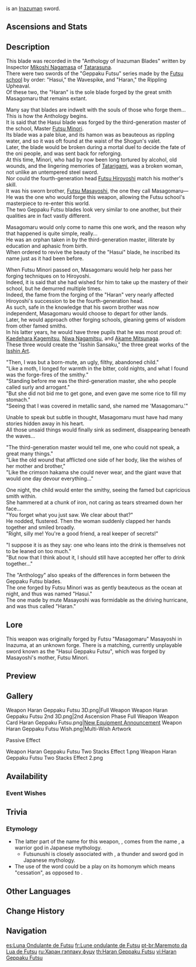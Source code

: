 {{Weapon Infobox
|id             = 11510
|image          = <gallery>
Weapon Haran Geppaku Futsu.png|Base
Weapon Haran Geppaku Futsu 2nd.png|2nd Ascension
</gallery>
|type           = Sword
|rarity         = 5
|base_atk       = 46
|2nd_stat_type  = CRIT Rate
|2nd_stat       = 7.2%
|series         = 
|releaseDate    = 2022-03-30
|obtain         = Weapon Event Wishes
|passive        = Honed Flow
|effect         = Obtain (var1)% All Elemental DMG Bonus. When other nearby party members use Elemental Skills, the character equipping this weapon will gain 1 Wavespike stack. Max 2 stacks. This effect can be triggered once every 0.3s. When the character equipping this weapon uses an Elemental Skill, all stacks of Wavespike will be consumed to gain Rippling Upheaval: each stack of Wavespike consumed will increase Normal Attack DMG by (var2)% for 8s.
|eff_rank1_var1 = 12
|eff_rank2_var1 = 15
|eff_rank3_var1 = 18
|eff_rank4_var1 = 21
|eff_rank5_var1 = 24
|eff_rank1_var2 = 20
|eff_rank2_var2 = 25
|eff_rank3_var2 = 30
|eff_rank4_var2 = 35
|eff_rank5_var2 = 40
|eff_att1       = Elemental DMG Bonus
|eff_att2       = Normal Attack DMG Increase
}}
{{Description|A famed work by the Futsu line of smiths. The name "Haran" comes from the manner in which it resembles the violent, roiling waves.}}
{{Lang|'''Haran Geppaku Futsu'''|ja={{Rubi|波|は|乱|らん|月|げっ|白|ぱく|経|ふ|津|つ}}|ja_rm=Haran Geppaku Futsu}} is an [[Inazuma]]n sword.

==Ascensions and Stats==
{{Weapon Ascensions and Stats
|ascendMat1 = Narukami's Wisdom
|ascendMat2 = Narukami's Joy
|ascendMat3 = Narukami's Affection
|ascendMat4 = Narukami's Valor
|bossMat1   = Gloomy Statuette
|bossMat2   = Dark Statuette
|bossMat3   = Deathly Statuette
|commonMat1 = Old Handguard
|commonMat2 = Kageuchi Handguard
|commonMat3 = Famed Handguard
}}

==Description==
This blade was recorded in the "Anthology of Inazuman Blades" written by Inspector [[Mikoshi Nagamasa]] of [[Tatarasuna]].<br />
There were two swords of the "Geppaku Futsu" series made by the [[Futsu School|Futsu school]] by order: "Hasui," the Wavespike, and "Haran," the Rippling Upheaval.<br />
Of these two, the "Haran" is the sole blade forged by the great smith Masagomaru that remains extant.

Many say that blades are indwelt with the souls of those who forge them...<br />
This is how the Anthology begins.<br />
It is said that the Hasui blade was forged by the third-generation master of the school, Master [[Futsu Minori]].<br />
Its blade was a pale blue, and its hamon was as beauteous as rippling water, and so it was oft found at the waist of the Shogun's valet.<br />
Later, the blade would be broken during a mortal duel to decide the fate of the oni people, and was sent back for reforging.<br />
At this time, Minori, who had by now been long tortured by alcohol, old wounds, and the lingering memories of [[Tatarigami]], was a broken woman, not unlike an untempered steel sword.<br />
Nor could the fourth-generation head [[Futsu Hiroyoshi]] match his mother's skill.<br />
It was his sworn brother, [[Futsu Masayoshi]], the one they call Masagomaru—<br />
He was the one who would forge this weapon, allowing the Futsu school's masterpiece to re-enter this world.<br />
The two Geppaku Futsu blades look very similar to one another, but their qualities are in fact vastly different.

Masagomaru would only come to name this one work, and the reason why that happened is quite simple, really...<br />
He was an orphan taken in by the third-generation master, illiterate by education and aphasic from birth.<br />
When ordered to revive the beauty of the "Hasui" blade, he inscribed its name just as it had been before.

When Futsu Minori passed on, Masagomaru would help her pass her forging techniques on to Hiroyoshi.<br />
Indeed, it is said that she had wished for him to take up the mastery of their school, but he demurred multiple times.<br />
Indeed, the fame from the forging of the "Haran" very nearly affected Hiroyoshi's succession to be the fourth-generation head.<br />
As such, safe in the knowledge that his sworn brother was now independent, Masagomaru would choose to depart for other lands.<br />
Later, he would approach other forging schools, gleaning gems of wisdom from other famed smiths.<br />
In his latter years, he would have three pupils that he was most proud of: [[Kaedehara Kagemitsu]], [[Niwa Nagamitsu]], and [[Akame Mitsunaga]].<br />
These three would create the "Isshin Sansaku," the three great works of the [[Isshin Art]].

"Then, I was but a born-mute, an ugly, filthy, abandoned child."<br />
"Like a moth, I longed for warmth in the bitter, cold nights, and what I found was the forge-fires of the smithy."<br />
"Standing before me was the third-generation master, she who people called surly and arrogant."<br />
"But she did not bid me to get gone, and even gave me some rice to fill my stomach."<br />
"Seeing that I was covered in metallic sand, she named me 'Masagomaru.'"

Unable to speak but subtle in thought, Masagomaru must have had many stories hidden away in his heart.<br />
All those unsaid things would finally sink as sediment, disappearing beneath the waves...

"The third-generation master would tell me, one who could not speak, a great many things."<br />
"Like the old wound that afflicted one side of her body, like the wishes of her mother and brother,"<br />
"Like the crimson hakama she could never wear, and the giant wave that would one day devour everything..."

One night, the child would enter the smithy, seeing the famed but capricious smith within.<br />
She hammered at a chunk of iron, not caring as tears streamed down her face...<br />
"You forget what you just saw. We clear about that?"<br />
He nodded, flustered. Then the woman suddenly clapped her hands together and smiled broadly.<br />
"Right, silly me! You're a good friend, a real keeper of secrets!"

"I suppose it is as they say: one who leans into the drink is themselves not to be leaned on too much."<br />
"But now that I think about it, I should still have accepted her offer to drink together..."

The "Anthology" also speaks of the differences in form between the Geppaku Futsu blades.<br />
The one forged by Futsu Minori was as gently beauteous as the ocean at night, and thus was named "Hasui."<br />
The one made by mute Masayoshi was formidable as the driving hurricane, and was thus called "Haran."

==Lore==
This weapon was originally forged by Futsu "Masagomaru" Masayoshi in Inazuma, at an unknown forge. There is a matching, currently unplayable sword known as the "Hasui Geppaku Futsu", which was forged by Masayoshi's mother, Futsu Minori.

==Preview==
{{Preview
|file1=Weapon Haran Geppaku Futsu Passive 1
|caption1=Wavespike - Obtaining max stacks via a party member

|file2=Weapon Haran Geppaku Futsu Passive 2
|caption2=Rippling Upheaval - Glow on the hand & character particle effect after using Elemental Skill
}}

==Gallery==
<gallery hideaddbutton="true" captionalign="center">
Weapon Haran Geppaku Futsu 3D.png|Full Weapon
Weapon Haran Geppaku Futsu 2nd 3D.png|2nd Ascension Phase Full Weapon
Weapon Card Haran Geppaku Futsu.png|[https://twitter.com/GenshinImpact/status/1507930413150392321 New Equipment Announcement]
Weapon Haran Geppaku Futsu Wish.png|Multi-Wish Artwork
</gallery>

;Passive Effect
<gallery hideaddbutton="true" captionalign="center">
Weapon Haran Geppaku Futsu Two Stacks Effect 1.png
Weapon Haran Geppaku Futsu Two Stacks Effect 2.png
</gallery>

==Availability==
===Event Wishes===
{{Featured}}

==Trivia==
===Etymology===
* The latter part of the name for this weapon, {{Lang|Futsu|ja=経津|ja_rm=Futsu}}, comes from the name {{Lang|{{w|Futsunushi}}|ja=経津主神|ja_rm=Futsunushi-no-Kami}}, a warrior god in Japanese mythology.
** Futsunushi is closely associated with {{w|Takemikazuchi}}, a thunder and sword god in Japanese mythology.
* The use of the word {{Lang|mini=1|ja=経津|ja_rm=futsu}} could be a play on its homonym {{Lang|mini=1|ja=不通|ja_rm=futsu}} which means "cessation", as opposed to {{Lang|mini=1|ja=波乱|ja_rm=haran|ja_tl=turbulence}}.

==Other Languages==
{{Other Languages
|en      = Haran Geppaku Futsu
|zhs     = 波乱月白经津
|zhs_rm  = Bōluàn Yuèbái Jīngjīn
|zht     = 波亂月白經津
|zht_rm  = Bōluàn Yuèbái Jīngjīn
|zh_tl   = Turbulent Moon-White {{w|Futsunushi}}
|ja      = {{Rubi|波|は|乱|らん|月|げっ|白|ぱく|経|ふ|津|つ}}
|ja_rm   = Haran Geppaku Futsu
|ko      = 하란 {{tt|월백|月白}}의 후츠
|ko_rm   = Haran Wolbaek-ui Hucheu
|ko_tl   = Haran Moon-White Futsu
|es      = Luna Ondulante de Futsu
|es_tl   = Undulating Moon of Futsu
|fr      = Lune ondulante de Futsu
|fr_tl   = Undulating Moon of Futsu
|ru      = Харан гэппаку фуцу
|th      = Haran Geppaku Futsu
|vi      = Haran Geppaku Futsu
|de      = Haran Geppaku Futsu
|id      = Haran Geppaku Futsu
|pt      = Maremoto da Lua de Futsu
|pt_tl   = Seaquake of the Moon of Futsu
}}

==Change History==
{{Change History|2.6}}

==Navigation==
<!--{{Weapons by Series Navbox}}-->
{{Weapon Navbox|type=Swords}}

[[es:Luna Ondulante de Futsu]]
[[fr:Lune ondulante de Futsu]]
[[pt-br:Maremoto da Lua de Futsu]]
[[ru:Харан гэппаку фуцу]]
[[th:Haran Geppaku Futsu]]
[[vi:Haran Geppaku Futsu]]